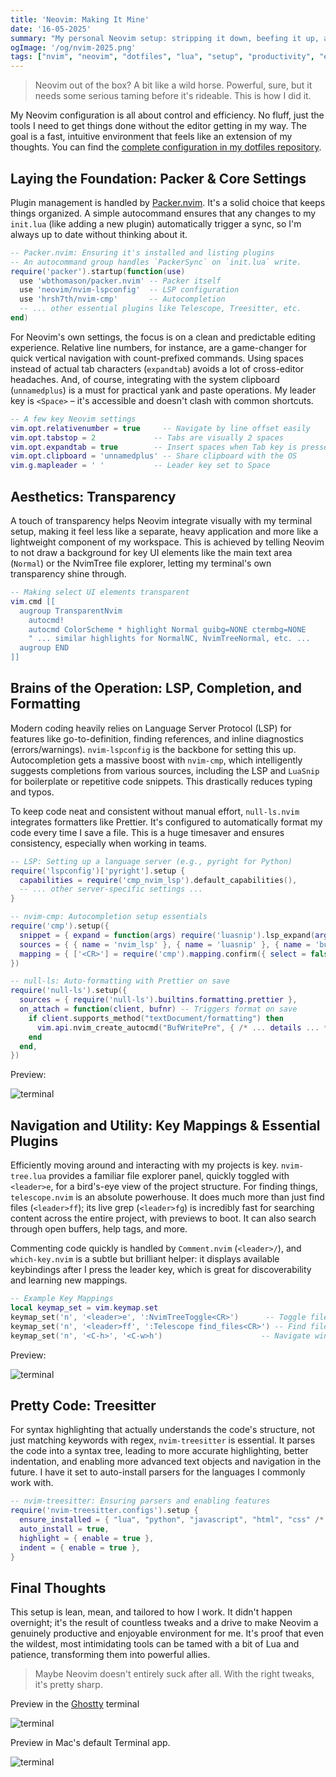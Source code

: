 ```yaml
---
title: 'Neovim: Making It Mine'
date: '16-05-2025'
summary: "My personal Neovim setup: stripping it down, beefing it up, and making it actually work for me. Here's how my init.lua ticks."
ogImage: '/og/nvim-2025.png'
tags: ["nvim", "neovim", "dotfiles", "lua", "setup", "productivity", "editor"]
---
```


> Neovim out of the box? A bit like a wild horse. Powerful, sure, but it needs some serious taming before it's rideable. This is how I did it.

My Neovim configuration is all about control and efficiency. No fluff, just the tools I need to get things done without the editor getting in my way. The goal is a fast, intuitive environment that feels like an extension of my thoughts. You can find the [complete configuration in my dotfiles repository](https://github.com/dan10ish/dotfiles/blob/master/nvim/init.lua).

## Laying the Foundation: Packer & Core Settings

Plugin management is handled by [Packer.nvim](https://github.com/wbthomason/packer.nvim). It's a solid choice that keeps things organized. A simple autocommand ensures that any changes to my `init.lua` (like adding a new plugin) automatically trigger a sync, so I'm always up to date without thinking about it.

```lua
-- Packer.nvim: Ensuring it's installed and listing plugins
-- An autocommand group handles `PackerSync` on `init.lua` write.
require('packer').startup(function(use)
  use 'wbthomason/packer.nvim' -- Packer itself
  use 'neovim/nvim-lspconfig'  -- LSP configuration
  use 'hrsh7th/nvim-cmp'       -- Autocompletion
  -- ... other essential plugins like Telescope, Treesitter, etc.
end)
```

For Neovim's own settings, the focus is on a clean and predictable editing experience. Relative line numbers, for instance, are a game-changer for quick vertical navigation with count-prefixed commands. Using spaces instead of actual tab characters (`expandtab`) avoids a lot of cross-editor headaches. And, of course, integrating with the system clipboard (`unnamedplus`) is a must for practical yank and paste operations. My leader key is `<Space>` – it's accessible and doesn't clash with common shortcuts.

```lua
-- A few key Neovim settings
vim.opt.relativenumber = true     -- Navigate by line offset easily
vim.opt.tabstop = 2             -- Tabs are visually 2 spaces
vim.opt.expandtab = true        -- Insert spaces when Tab key is pressed
vim.opt.clipboard = 'unnamedplus' -- Share clipboard with the OS
vim.g.mapleader = ' '           -- Leader key set to Space
```

## Aesthetics: Transparency

A touch of transparency helps Neovim integrate visually with my terminal setup, making it feel less like a separate, heavy application and more like a lightweight component of my workspace. This is achieved by telling Neovim to not draw a background for key UI elements like the main text area (`Normal`) or the NvimTree file explorer, letting my terminal's own transparency shine through.

```lua
-- Making select UI elements transparent
vim.cmd [[
  augroup TransparentNvim
    autocmd!
    autocmd ColorScheme * highlight Normal guibg=NONE ctermbg=NONE
    " ... similar highlights for NormalNC, NvimTreeNormal, etc. ...
  augroup END
]]
```

## Brains of the Operation: LSP, Completion, and Formatting

Modern coding heavily relies on Language Server Protocol (LSP) for features like go-to-definition, finding references, and inline diagnostics (errors/warnings). `nvim-lspconfig` is the backbone for setting this up. Autocompletion gets a massive boost with `nvim-cmp`, which intelligently suggests completions from various sources, including the LSP and `LuaSnip` for boilerplate or repetitive code snippets. This drastically reduces typing and typos.

To keep code neat and consistent without manual effort, `null-ls.nvim` integrates formatters like Prettier. It's configured to automatically format my code every time I save a file. This is a huge timesaver and ensures consistency, especially when working in teams.

```lua
-- LSP: Setting up a language server (e.g., pyright for Python)
require('lspconfig')['pyright'].setup {
  capabilities = require('cmp_nvim_lsp').default_capabilities(),
  -- ... other server-specific settings ...
}

-- nvim-cmp: Autocompletion setup essentials
require('cmp').setup({
  snippet = { expand = function(args) require('luasnip').lsp_expand(args.body) end },
  sources = { { name = 'nvim_lsp' }, { name = 'luasnip' }, { name = 'buffer' } },
  mapping = { ['<CR>'] = require('cmp').mapping.confirm({ select = false }) /* ... more ... */ },
})

-- null-ls: Auto-formatting with Prettier on save
require('null-ls').setup({
  sources = { require('null-ls').builtins.formatting.prettier },
  on_attach = function(client, bufnr) -- Triggers format on save
    if client.supports_method("textDocument/formatting") then
      vim.api.nvim_create_autocmd("BufWritePre", { /* ... details ... */ })
    end
  end,
})
```

Preview:

![terminal](/writing-assets/LSP.png)

## Navigation and Utility: Key Mappings & Essential Plugins

Efficiently moving around and interacting with my projects is key. `nvim-tree.lua` provides a familiar file explorer panel, quickly toggled with `<leader>e`, for a bird's-eye view of the project structure. For finding things, `telescope.nvim` is an absolute powerhouse. It does much more than just find files (`<leader>ff`); its live grep (`<leader>fg`) is incredibly fast for searching content across the entire project, with previews to boot. It can also search through open buffers, help tags, and more.

Commenting code quickly is handled by `Comment.nvim` (`<leader>/`), and `which-key.nvim` is a subtle but brilliant helper: it displays available keybindings after I press the leader key, which is great for discoverability and learning new mappings.

```lua
-- Example Key Mappings
local keymap_set = vim.keymap.set
keymap_set('n', '<leader>e', ':NvimTreeToggle<CR>')      -- Toggle file explorer
keymap_set('n', '<leader>ff', ':Telescope find_files<CR>') -- Find files with Telescope
keymap_set('n', '<C-h>', '<C-w>h')                      -- Navigate window splits
```

Preview:

![terminal](/writing-assets/FileGrep.png)

## Pretty Code: Treesitter

For syntax highlighting that actually understands the code's structure, not just matching keywords with regex, `nvim-treesitter` is essential. It parses the code into a syntax tree, leading to more accurate highlighting, better indentation, and enabling more advanced text objects and navigation in the future. I have it set to auto-install parsers for the languages I commonly work with.

```lua
-- nvim-treesitter: Ensuring parsers and enabling features
require('nvim-treesitter.configs').setup {
  ensure_installed = { "lua", "python", "javascript", "html", "css" /* ... more ... */ },
  auto_install = true,
  highlight = { enable = true },
  indent = { enable = true },
}
```

## Final Thoughts

This setup is lean, mean, and tailored to how I work. It didn't happen overnight; it's the result of countless tweaks and a drive to make Neovim a genuinely productive and enjoyable environment for me. It's proof that even the wildest, most intimidating tools can be tamed with a bit of Lua and patience, transforming them into powerful allies.

> Maybe Neovim doesn't entirely suck after all. With the right tweaks, it's pretty sharp.

Preview in the [Ghostty](https://ghostty.org) terminal

![terminal](/writing-assets/Overall.png)

Preview in Mac's default Terminal app.

![terminal](/writing-assets/MacTerminal.png)
